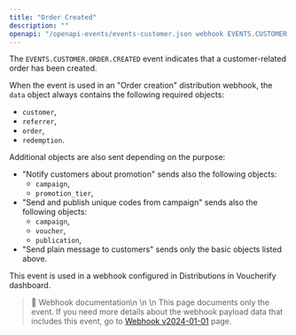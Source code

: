 ```yaml
---
title: "Order Created"
description: ""
openapi: "/openapi-events/events-customer.json webhook EVENTS.CUSTOMER.ORDER.CREATED"
---
```


The `EVENTS.CUSTOMER.ORDER.CREATED` event indicates that a customer-related order has been created.

When the event is used in an "Order creation" distribution webhook, the `data` object always contains the following required objects:
- `customer`,
- `referrer`,
- `order`,
- `redemption`.

Additional objects are also sent depending on the purpose:
- "Notify customers about promotion" sends also the following objects:
  - `campaign`,
  - `promotion_tier`,
- "Send and publish unique codes from campaign" sends also  the following objects:
  - `campaign`,
  - `voucher`,
  - `publication`,
- "Send plain message to customers" sends only the basic objects listed above.

This event is used in a webhook configured in Distributions in Voucherify dashboard.

> 📘 Webhook documentation\n
>\n
>\n This page documents only the event. If you need more details about the webhook payload data that includes this event, go to [Webhook v2024-01-01](/api-reference/introduction-to-webhooks "Introduction to webhooks v2024-01-01") page.